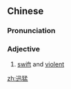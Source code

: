 ==Chinese==
{{zh-forms}}

===Pronunciation===
{{zh-pron
|m=xùnměng
|c=seon3 maang5
|mn=qz,xm,zz:sìn-béng
|cat=a
}}

===Adjective===
{{zh-adj}}

# [[swift]] and [[violent]]

[[zh:迅猛]]